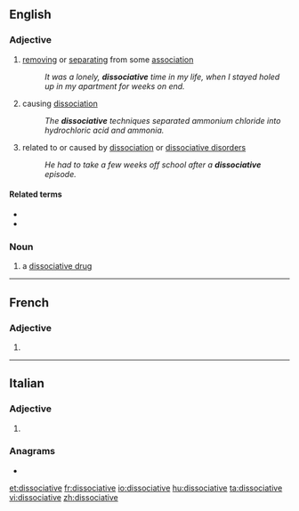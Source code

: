 ==English==

===Adjective===
{{head|en|adjective}}

# [[removing]] or [[separating]] from some [[association]]
#: ''It was a lonely, '''dissociative''' time in my life, when I stayed holed up in my apartment for weeks on end.''
# causing [[dissociation]]
#: ''The '''dissociative''' techniques separated ammonium chloride into hydrochloric acid and ammonia.''
# {{label|en|psychology}} related to or caused by [[dissociation]] or [[dissociative disorder]]s
#: ''He had to take a few weeks off school after a '''dissociative''' episode.''

====Related terms====
* {{l|en|dissociate}}
* {{l|en|dissociation}}

===Noun===
{{en-noun}}

# a [[dissociative drug]]

----

==French==

===Adjective===
{{head|fr|adjective form}}

# {{feminine singular of|dissociatif|lang=fr}}

----

==Italian==

===Adjective===
{{head|it|adjective form}}

# {{feminine plural of|dissociativo|lang=it}}

===Anagrams===
* {{l|it|dissociatevi}}

[[et:dissociative]]
[[fr:dissociative]]
[[io:dissociative]]
[[hu:dissociative]]
[[ta:dissociative]]
[[vi:dissociative]]
[[zh:dissociative]]